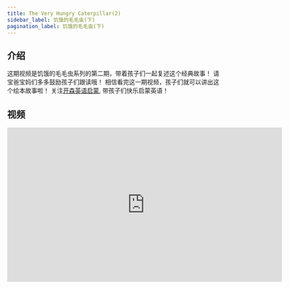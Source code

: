 ```yaml
---
title: The Very Hungry Caterpillar(2)
sidebar_label: 饥饿的毛毛虫(下)
pagination_label: 饥饿的毛毛虫(下)
---
```


## 介绍

这期视频是饥饿的毛毛虫系列的第二期，带着孩子们一起复述这个经典故事！
请宝爸宝妈们多多鼓励孩子们跟读哦！
相信看完这一期视频，孩子们就可以讲出这个绘本故事啦！
关注[开森英语启蒙](https://space.bilibili.com/20797715), 带孩子们快乐启蒙英语！

## 视频

<iframe
  src="https://player.bilibili.com/player.html?bvid=BV1Nh4y1j7SL&cid=1&page=1"
  scrolling="no"
  border="0"
  frameborder="no"
  framespacing="0"
  allowfullscreen="true"
  width="640"
  height="360"
></iframe>
